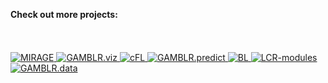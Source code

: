 
<br><br>
<h4>Check out more projects:</h4>

<br><br>
<link rel="stylesheet" type="text/css" href="https://unpkg.com/flickity@2.2.2/dist/flickity.min.css">
<script src="https://unpkg.com/flickity@2.2.2/dist/flickity.pkgd.min.js"></script>

:::{.column-screen}

<div class="carousel">
  <a href="/projects/mirage.html" class="carousel-cell">
      <img src="/src/images/mirage_abstract.jpeg" alt="MIRAGE">
  </a>
  <a href="/projects/gamblr_viz.html" class="carousel-cell">
      <img src="/src/images/gamblr_logo.png" alt="GAMBLR.viz">
  </a>
  <a href="/projects/cfl.html" class="carousel-cell">
      <img src="/src/images/cFL_visual_abstract.png" alt="cFL">
  </a>
  <a href="/projects/gamblr_predict.html" class="carousel-cell">
      <img src="/src/images/gamblr_logo.png" alt="GAMBLR.predict">
  </a>
  <a href="/projects/bl.html" class="carousel-cell">
      <img src="/src/images/bl_abstract.png" alt="BL">
  </a>
  <a href="/projects/lcr_modules.html" class="carousel-cell">
      <img src="/src/images/lcr_modules_1A.png" alt="LCR-modules">
  </a>
  <a href="/projects/gamblr_data.html" class="carousel-cell">
      <img src="/src/images/gamblr_logo.png" alt="GAMBLR.data">
  </a>
  </div>

:::

<script>
  document.addEventListener('DOMContentLoaded', function() {
    var flkty = new Flickity('.carousel', {
      // options
      cellAlign: 'left',
      contain: true,
      autoPlay: true,
      wrapAround: true
    });
  });
</script>
